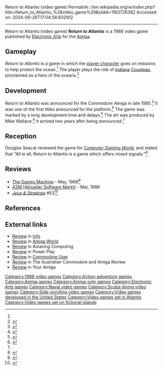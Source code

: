Return to Atlantis (video game)
Permalink: //en.wikipedia.org/w/index.php?title=Return_to_Atlantis_%28video_game%29&oldid=1163726382
Accessed on: 2024-06-26T17:04:58.602912



------
Return to Atlantis (video game)
{{Short description|1988 video game}}
{{Infobox video game
| collapsible = 
| state = 
| italic title = 
| title = Return to Atlantis
| image = Return to Atlantis cover.jpg
| alt = 
| caption = 
| developer = 
| publisher = [[Electronic Arts]] 
| series = 
| engine = 
| platforms = [[Amiga]]
| released = 1988
| genre = [[Action-adventure]]
| modes = 
}}
'''''Return to Atlantis''''' is a 1988 video game published by [[Electronic Arts]] for the [[Amiga]].

==Gameplay==
''Return to Atlantis'' is a game in which the [[player character]] goes on missions to help protect the ocean.<ref name="CGW48"/> The player plays the role of [[Indiana Jones|Indiana]] [[Jacques Cousteau|Cousteau]], proclaimed as a hero of the oceans.<ref>{{Cite book|last=Maher|first=Jimmy|url=https://books.google.com/books?id=Gr74DwAAQBAJ&q=%22return+to+atlantis%22+&pg=PA210|title=The Future Was Here: The Commodore Amiga|date=2018-01-26|publisher=MIT Press|isbn=978-0-262-53569-4|language=en}}</ref>

== Development ==
''Return to Atlantis'' was announced for the Commodore Amiga in late 1985.<ref>{{Cite book|url=http://archive.org/details/1985-10-compute-magazine|title=Compute! Magazine Issue 065|date=October 1985}}</ref> It was one of the first titles announced for the platform.<ref name=":0">{{Cite book|url=http://archive.org/details/1987-04-compute-magazine|title=Compute! Magazine Issue 083|date=April 1987}}</ref> The game was marked by a long development time and delays.<ref>{{Cite book|url=https://books.google.com/books?id=2HkhAQAAIAAJ&q=%22return+to+atlantis%22|title=The Journal of Computer Game Design|date=1990|publisher=Journal of Computer Game Design|language=en}}</ref> The art was produced by Mike Wallace.<ref>{{Cite book|url=http://archive.org/details/1986-12-compute-magazine|title=Compute! Magazine Issue 079|date=December 1986}}</ref> It arrived two years after being announced.<ref name=":0" />

==Reception==
Douglas Seacat reviewed the game for ''[[Computer Gaming World]]'', and stated that "All in all, Return to Atlantis is a game which offers mixed signals."<ref name="CGW48">{{cite magazine |last=Seacat |first=Douglas |title=Taking a Dive: EA's "Return to Atlantis" |magazine=Computer Gaming World |date=June 1988 |volume=1 |issue=48 |pages=26–27}}</ref>

==Reviews==
*[[The Games Machine]] - May, 1988<ref>{{Cite web|url=https://archive.org/details/The_Games_Machine_Issue_006/page/93/mode/2up|title=The Games Machine Issue 006}}</ref>
*[[ASM (Aktueller Software Markt)]] - Mar, 1988
*''[[:fr:Jeux et Stratégie|Jeux & Stratégie]]'' #53<ref>{{cite web | url=https://archive.org/details/jeux-et-strategie-53/page/58/mode/2up | title=Jeux & stratégie 53 | date=October 1988 }}</ref>

==References==
{{reflist}}

==External links==
*[https://archive.org/details/info-magazine-20/page/n11/mode/2up Review] in [[.info (magazine)|Info]]
*[https://archive.org/details/AmigaWorldIssue023198808IDGCI/page/n79/mode/2up Review] in [[Amiga World]]
*[https://archive.org/details/amazing-computing-magazine-1988-09/page/n37/mode/2up Review] in Amazing Computing
*[https://archive.org/details/Power.Play.N04.1988.04-kultpower/page/n37/mode/2up Review] in Power Play
*[https://archive.org/details/Commodore_User_Magazine_Issue_057a/page/41/mode/2up Review] in [[Commodore User]]
*[https://archive.org/details/Australian_Commodore_and_Amiga_Review_The_Volume_5_Issue_4_1988-04_Saturday_Magazine_AU/page/n41/mode/2up Review] in The Australian Commodore and Amiga Review
*[https://archive.org/details/Your_Amiga_Magazine_Issue_001/page/64/mode/2up Review] in Your Amiga

[[Category:1988 video games]]
[[Category:Action-adventure games]]
[[Category:Amiga games]]
[[Category:Amiga-only games]]
[[Category:Electronic Arts games]]
[[Category:Naval video games]]
[[Category:Scuba diving video games]]
[[Category:Side-scrolling video games]]
[[Category:Video games developed in the United States]]
[[Category:Video games set in Atlantis]]
[[Category:Video games set on fictional islands]]